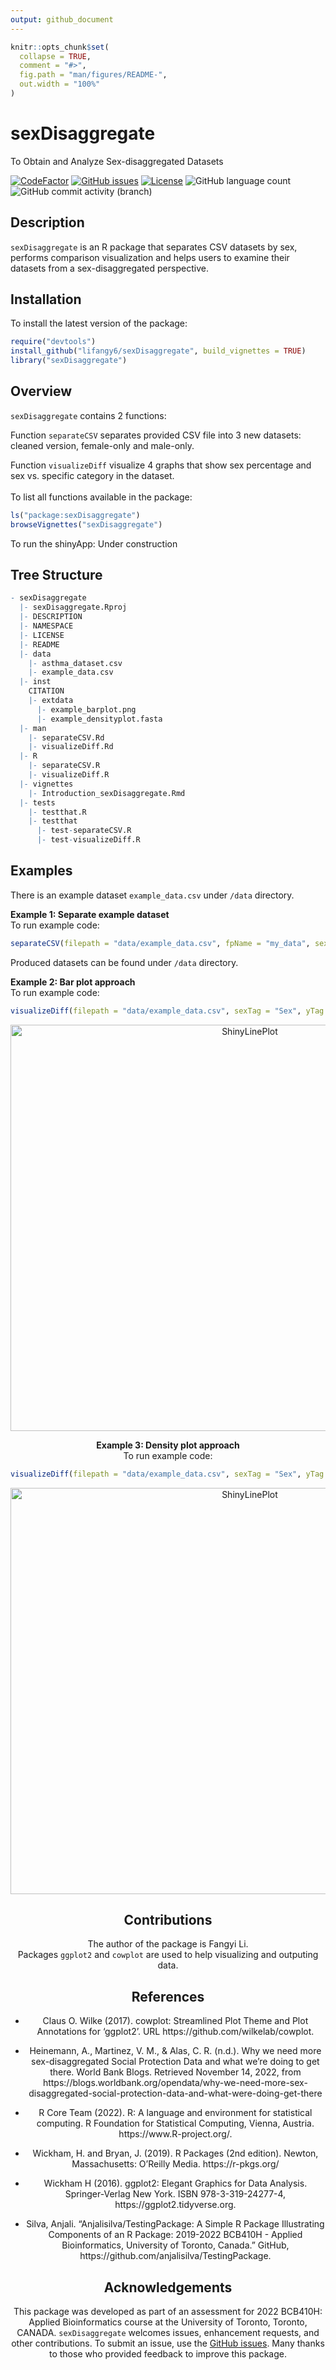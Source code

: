 ```yaml
---
output: github_document
---
```


<!-- README.md is generated from README.Rmd. Please edit that file -->

```r
knitr::opts_chunk$set(
  collapse = TRUE,
  comment = "#>",
  fig.path = "man/figures/README-",
  out.width = "100%"
)
```

# sexDisaggregate
To Obtain and Analyze Sex-disaggregated Datasets

<!-- badges: start -->
<!-- https://www.codefactor.io/repository/github/lifangy6/sexDisaggregate/issues -->
[![CodeFactor](https://www.codefactor.io/repository/github/lifangy6/sexDisaggregate/badge)](https://www.codefactor.io/repository/github/lifangy6/sexDisaggregate) [![GitHub issues](https://img.shields.io/github/issues/lifangy6/sexDisaggregate)](https://github.com/lifangy6/sexDisaggregate/issues)  [![License](https://img.shields.io/badge/license-MIT-green)](./LICENSE) ![GitHub language count](https://img.shields.io/github/languages/count/lifangy6/sexDisaggregate) ![GitHub commit activity (branch)](https://img.shields.io/github/commit-activity/y/lifangy6/sexDisaggregate/master)
<!-- https://shields.io/category/license -->
<!-- badges: end -->

## Description
`sexDisaggregate` is an R package that separates CSV datasets by sex, performs comparison visualization and helps users to examine their datasets from a sex-disaggregated perspective.


## Installation

To install the latest version of the package:

``` r
require("devtools")
install_github("lifangy6/sexDisaggregate", build_vignettes = TRUE)
library("sexDisaggregate")
```


## Overview

`sexDisaggregate` contains 2 functions:

Function `separateCSV` separates provided CSV file into 3 new datasets: cleaned version, female-only and male-only.

Function `visualizeDiff` visualize 4 graphs that show sex percentage and sex vs. specific category in the dataset.
<br>
<br>
To list all functions available in the package: 

``` r
ls("package:sexDisaggregate")
browseVignettes("sexDisaggregate")
```
To run the shinyApp: Under construction


## Tree Structure
``` r
- sexDisaggregate
  |- sexDisaggregate.Rproj
  |- DESCRIPTION
  |- NAMESPACE
  |- LICENSE
  |- README
  |- data
    |- asthma_dataset.csv
    |- example_data.csv
  |- inst
    CITATION
    |- extdata
      |- example_barplot.png
      |- example_densityplot.fasta
  |- man
    |- separateCSV.Rd
    |- visualizeDiff.Rd
  |- R
    |- separateCSV.R
    |- visualizeDiff.R
  |- vignettes
    |- Introduction_sexDisaggregate.Rmd
  |- tests
    |- testthat.R
    |- testthat
      |- test-separateCSV.R
      |- test-visualizeDiff.R
```

## Examples

There is an example dataset `example_data.csv` under `/data` directory. 

**Example 1: Separate example dataset**
<br>
To run example code:
``` r
separateCSV(filepath = "data/example_data.csv", fpName = "my_data", sexTag = "Sex", femaleTag = "F", maleTag = "M")
```
Produced datasets can be found under `/data` directory.

**Example 2: Bar plot approach**
<br>
To run example code:
``` r
visualizeDiff(filepath = "data/example_data.csv", sexTag = "Sex", yTag = "Asthma", femaleTag = "F", maleTag = "M", visMethod = "bar")
```
<div style="text-align:center"><img src="inst/extdata/example_barplot.png" alt="ShinyLinePlot" width="750" height="650"/>

**Example 3: Density plot approach**
<br>
To run example code:
``` r
visualizeDiff(filepath = "data/example_data.csv", sexTag = "Sex", yTag = "Sodium Intake (mg)", femaleTag = "F", maleTag = "M", visMethod = "density")
```
<div style="text-align:center"><img src="inst/extdata/example_densityplot.png" alt="ShinyLinePlot" width="750" height="650"/>


## Contributions

The author of the package is Fangyi Li.
<br>
Packages `ggplot2` and `cowplot` are used to help visualizing and outputing data.


## References
* Claus O. Wilke (2017). cowplot: Streamlined Plot Theme and Plot Annotations 
for 'ggplot2'. URL 	https://github.com/wilkelab/cowplot.

* Heinemann, A., Martinez, V. M., &amp; Alas, C. R. (n.d.). Why we need more 
sex-disaggregated Social Protection Data and what we're doing to get there. 
World Bank Blogs. Retrieved November 14, 2022, from https://blogs.worldbank.org/opendata/why-we-need-more-sex-disaggregated-social-protection-data-and-what-were-doing-get-there 

* R Core Team (2022). R: A language and environment for statistical computing. 
R Foundation for Statistical Computing, Vienna, Austria. https://www.R-project.org/.

* Wickham, H. and Bryan, J. (2019). R Packages (2nd edition). Newton, Massachusetts: O’Reilly Media. https://r-pkgs.org/

* Wickham H (2016). ggplot2: Elegant Graphics for Data Analysis. 
Springer-Verlag New York. ISBN 978-3-319-24277-4, https://ggplot2.tidyverse.org.
  
* Silva, Anjali. “Anjalisilva/TestingPackage: A Simple R Package Illustrating Components of an R Package: 2019-2022 BCB410H - Applied Bioinformatics, University of Toronto, Canada.” GitHub, https://github.com/anjalisilva/TestingPackage.

## Acknowledgements

This package was developed as part of an assessment for 2022 BCB410H: Applied Bioinformatics course at the University of Toronto, Toronto, CANADA. `sexDisaggregate` welcomes issues, enhancement requests, and other contributions. To submit an issue, use the [GitHub issues](https://github.com/lifangy6/sexDisaggregate/issues). Many thanks to those who provided feedback to improve this package.

